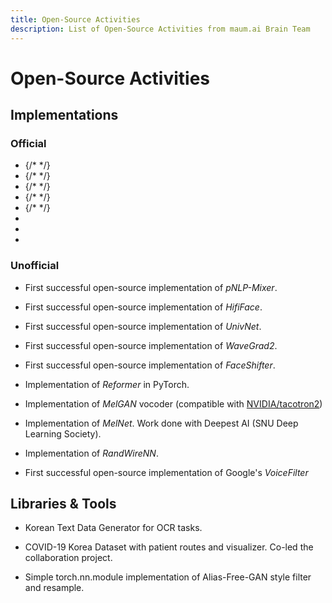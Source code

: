```yaml
---
title: Open-Source Activities
description: List of Open-Source Activities from maum.ai Brain Team
---
```




# Open-Source Activities

<!-- ![maum.ai Logo](assets/maumai_BI.png) -->
## Implementations

### Official

<section id="activities" className={styles.category}>
    <ul className={styles.repositories}>
        <li>
            {/* <features.StarItem userName="worv-ai" repoName="CANVAS" /> */}
            <features.StarItem userName="worv-ai" repoName="CANVAS" />
            <features.GithubLinkItem userName="worv-ai" repoName="CANVAS" repoNickname="CANVAS"  />
            <features.PaperLinkItem paperLink="https://arxiv.org/abs/2410.01273" title="CANVAS: Commonsense-Aware Navigation System for Intuitive Human-Robot Interaction" />
        </li>
        <li>
            {/* <features.StarItem userName="ssu-humane" repoName="HerO" /> */}
            <features.StarItem userName="ssu-humane" repoName="HerO" />
            <features.GithubLinkItem userName="ssu-humane" repoName="HerO" repoNickname="HerO"  />
            <features.PaperLinkItem paperLink="https://arxiv.org/abs/2410.12377" title="HerO at AVeriTeC: The Herd of Open Large Language Models for Verifying Real-World Claims" />
        </li>
        <li>
            {/* <features.StarItem userName="jaeyeonkim99" repoName="EnCLAP" /> */}
            <features.StarItem userName="jaeyeonkim99" repoName="EnCLAP" />
            <features.GithubLinkItem userName="jaeyeonkim99" repoName="EnCLAP" repoNickname="EnCLAP"  />
            <features.PaperLinkItem paperLink="https://arxiv.org/abs/2401.17690" title="EnCLAP: Combining Neural Audio Codec and Audio-Text Joint Embedding for Automated Audio Captioning" />
        </li>
        <li>
            {/* <features.StarItem userName="maum-ai" repoName="phaseaug" /> */}
            <features.StarItem repoName="phaseaug" />
            <features.GithubLinkItem repoName="phaseaug" repoNickname="PhaseAug"  />
            <features.PaperLinkItem paperLink="https://arxiv.org/abs/2211.04610" title="PhaseAug: A Differentiable Augmentation for Speech Synthesis to Simulate One-to-Many Mapping" />
        </li>
        <li>
            {/* <features.StarItem userName="maum-ai" repoName="assem-vc" /> */}
            <features.StarItem repoName="assem-vc" />
            <features.GithubLinkItem repoName="assem-vc" repoNickname="Assem-VC"  />
            <features.PaperLinkItem paperLink="https://arxiv.org/abs/2104.00931" title="Assem-VC: Realistic Voice Conversion by Assembling Modern Speech Synthesis Techniques" />
        </li>
        <li>
            <features.StarItem repoName="nuwave" />
            <features.GithubLinkItem repoName="nuwave" repoNickname="NU-Wave"  />
            <features.PaperLinkItem paperLink="https://arxiv.org/abs/2104.02321" title="NU-Wave: A Diffusion Probabilistic Model for Neural Audio Upsampling" />
        </li>
        <li>
            <features.StarItem repoName="nuwave2" />
            <features.GithubLinkItem repoName="nuwave2" repoNickname="NU-Wave 2"  />
            <features.PaperLinkItem paperLink="https://arxiv.org/abs/2206.08545" title="NU-Wave 2: A General Neural Audio Upsampling Model for Various Sampling Rates" />
        </li>
        <li>
            <features.StarItem repoName="cotatron" />
            <features.GithubLinkItem repoName="cotatron" repoNickname="Cotatron"  />
            <features.PaperLinkItem paperLink="https://arxiv.org/abs/2005.03295" title="Cotatron: Transcription-Guided Speech Encoder for Any-to-Many Voice Conversion without Parallel Data" />
        </li>
    </ul>
</section>

### Unofficial

<section id="activities" className={styles.category}>
    <ul className={styles.repositories}>
        <li>
            <features.StarItem repoName="pnlp-mixer" />
            <features.GithubLinkItem repoName="pnlp-mixer" repoNickname="pNLP-Mixer"  />
            <features.PaperLinkItem paperLink="https://arxiv.org/abs/2202.04350" title="pNLP-Mixer: an Efficient all-MLP Architecture for Language" />
            <p className={styles.description}>
                First successful open-source implementation of <i>pNLP-Mixer</i>.
            </p>
        </li>
        <li>
            <features.StarItem repoName="hififace" />
            <features.GithubLinkItem repoName="hififace" repoNickname="HifiFace"  />
            <features.PaperLinkItem paperLink="https://arxiv.org/abs/2106.09965" title="HifiFace: 3D Shape and Semantic Prior Guided High Fidelity Face Swapping" />
            <p className={styles.description}>
                First successful open-source implementation of <i>HifiFace</i>.
            </p>
        </li>
        <li>
            <features.StarItem repoName="univnet" />
            <features.GithubLinkItem repoName="univnet" repoNickname="UnivNet"  />
            <features.PaperLinkItem paperLink="https://arxiv.org/abs/2106.07889" title="UnivNet: A Neural Vocoder with Multi-Resolution Spectrogram Discriminators for High-Fidelity Waveform Generation" />
            <p className={styles.description}>
                First successful open-source implementation of <i>UnivNet</i>.
            </p>
        </li>
        <li>
            <features.StarItem repoName="wavegrad2" />
            <features.GithubLinkItem repoName="wavegrad2" repoNickname="WaveGrad2"  />
            <features.PaperLinkItem paperLink="https://arxiv.org/abs/2106.09660" title="WaveGrad 2: Iterative Refinement for Text-to-Speech Synthesis" />
            <p className={styles.description}>
                First successful open-source implementation of <i>WaveGrad2</i>.
            </p>
        </li>
        <li>
            <features.StarItem repoName="faceshifter" />
            <features.GithubLinkItem repoName="faceshifter" repoNickname="FaceShifter"  />
            <features.PaperLinkItem paperLink="https://arxiv.org/abs/1912.13457" title="FaceShifter: Towards High Fidelity And Occlusion Aware Face Swapping" />
            <p className={styles.description}>
                First successful open-source implementation of <i>FaceShifter</i>.
            </p>
        </li>
        <li>
            <features.StarItem userName="Rick-McCoy" repoName="Reformer-pytorch" />
            <features.GithubLinkItem userName="Rick-McCoy" repoName="Reformer-pytorch" repoNickname="Reformer-pytorch"  />
            <features.PaperLinkItem paperLink="https://arxiv.org/abs/2001.04451" title="Reformer: The Efficient Transformer" />
            <p className={styles.description}>
                Implementation of <i>Reformer</i> in PyTorch.
            </p>
        </li>
        <li>
            <features.StarItem userName="seungwonpark" repoName="melgan" />
            <features.GithubLinkItem userName="seungwonpark" repoName="melgan" repoNickname="MelGAN"  />
            <features.PaperLinkItem paperLink="https://arxiv.org/abs/1910.06711" title="MelGAN: Generative Adversarial Networks for Conditional Waveform Synthesis" />
            <p className={styles.description}>
                Implementation of <i>MelGAN</i> vocoder (compatible with <a href="https://github.com/NVIDIA/tacotron2">NVIDIA/tacotron2</a>)
            </p>
        </li>
        <li>
            <features.StarItem userName="Deepest-Project" repoName="MelNet" />
            <features.GithubLinkItem userName="Deepest-Project" repoName="MelNet" repoNickname="MelNet"  />
            <features.PaperLinkItem paperLink="https://arxiv.org/abs/1906.01083" title="MelNet: A Generative Model for Audio in the Frequency Domain" />
            <p className={styles.description}>
                Implementation of <i>MelNet</i>. Work done with Deepest AI (SNU Deep Learning Society).
            </p>
        </li>
        <li>
            <features.StarItem userName="seungwonpark" repoName="RandWireNN" />
            <features.GithubLinkItem userName="seungwonpark" repoName="RandWireNN" repoNickname="RandWireNN"  />
            <features.PaperLinkItem paperLink="https://arxiv.org/abs/1904.01569" title="Exploring Randomly Wired Neural Networks for Image Recognition" />
            <p className={styles.description}>
                Implementation of <i>RandWireNN</i>.
            </p>
        </li>
        <li>
            <features.StarItem repoName="voicefilter" />
            <features.GithubLinkItem repoName="voicefilter" repoNickname="VoiceFilter"  />
            <features.PaperLinkItem paperLink="https://arxiv.org/abs/1810.04826" title="VoiceFilter: Targeted Voice Separation by Speaker-Conditioned Spectrogram Masking" />
            <p className={styles.description}>
                First successful open-source implementation of Google's <i>VoiceFilter</i>
            </p>
        </li>
    </ul>
</section>

## Libraries & Tools

<section id="activities" className={styles.category}>
    <ul className={styles.repositories}>
        <li>
            <features.StarItem userName="Diuven" repoName="KoTDG" />
            <features.GithubLinkItem userName="Diuven" repoName="KoTDG" repoNickname="KoTDG"  />
            <p className={styles.description}>
                Korean Text Data Generator for OCR tasks.
            </p>
        </li>
        <li>
            <features.StarItem userName="ThisIsIsaac" repoName="Data-Science-for-COVID-19" />
            <features.GithubLinkItem userName="ThisIsIsaac" repoName="Data-Science-for-COVID-19" repoNickname="Data-Science-for-COVID-19"  />
            <p className={styles.description}>
                COVID-19 Korea Dataset with patient routes and visualizer. Co-led the collaboration project.
            </p>
        </li>
        <li>
            <features.StarItem userName="junjun3518" repoName="alias-free-torch" />
            <features.GithubLinkItem userName="junjun3518" repoName="alias-free-torch" repoNickname="Alias-Free-Torch"  />
            <p className={styles.description}>
                Simple torch.nn.module implementation of Alias-Free-GAN style filter and resample.
            </p>
        </li>
    </ul>
</section>
